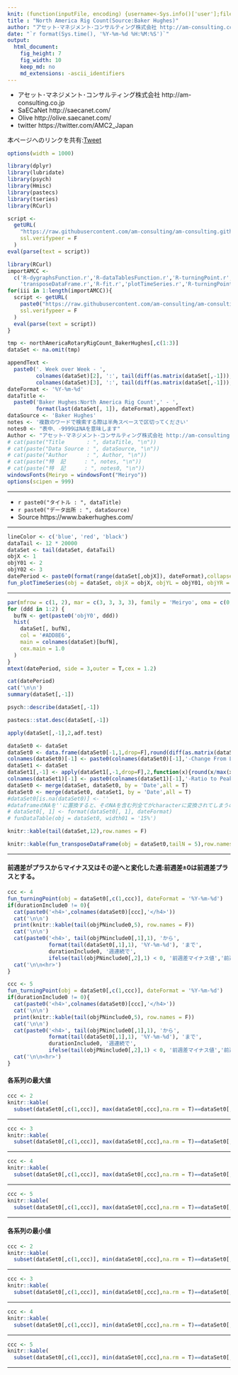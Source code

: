 ```yaml
---
knit: (function(inputFile, encoding) {username<-Sys.info()['user'];fileName<-'defaultPath.csv';pathToFile <-paste0('C:/Users/', username,'/Desktop/pathToCSV/');setwd(pathToFile);buf0<-read.csv(fileName,header = F,skip = 0,stringsAsFactor = F,check.names = F,fileEncoding = 'utf-8');timeStamp<-format(Sys.time(),'%Y%m%d%H%M%S');rmarkdown::render(inputFile, encoding = encoding, output_file = paste0('C:/Users/',username,buf0[2,1],'charts/','am-consulting.co.jp-NorthAmericaRigCount.html')) })
title : "North America Rig Count(Source:Baker Hughes)"
author: "アセット･マネジメント･コンサルティング株式会社 http://am-consulting.co.jp"
date: "`r format(Sys.time(), '%Y-%m-%d %H:%M:%S')`"
output: 
  html_document:
    fig_height: 7
    fig_width: 10
    keep_md: no
    md_extensions: -ascii_identifiers 
---
```

<link href="http://knowledgevault.saecanet.com/components/rmarkdown-html.css" rel="stylesheet"> 
<script src="http://knowledgevault.saecanet.com/components/JavascriptCode.js"></script>
<style>.main-container {max-width : 1000px;}</style>

- アセット･マネジメント･コンサルティング株式会社 http://am-consulting.co.jp
- SaECaNet http://saecanet.com/
- Olive http://olive.saecanet.com/
- twitter https://twitter.com/AMC2_Japan

本ページへのリンクを共有:<a href="https://twitter.com/share" class="twitter-share-button" data-via="AMC2_Japan" data-size="large">Tweet</a> <script>!function(d,s,id){var js,fjs=d.getElementsByTagName(s)[0],p=/^http:/.test(d.location)?'http':'https';if(!d.getElementById(id)){js=d.createElement(s);js.id=id;js.src=p+'://platform.twitter.com/widgets.js';fjs.parentNode.insertBefore(js,fjs);}}(document, 'script', 'twitter-wjs');</script>

```r
options(width = 1000)
```

```r
library(dplyr)
library(lubridate)
library(psych)
library(Hmisc)
library(pastecs)
library(tseries)
library(RCurl)
```

```r
script <-
  getURL(
    "https://raw.githubusercontent.com/am-consulting/am-consulting.github.io/master/importNorthAmericaRotaryRigCount.r",
    ssl.verifypeer = F
  )
eval(parse(text = script))
```

```r
library(RCurl)
importAMCC <- 
  c('R-dygraphsFunction.r','R-dataTablesFunction.r','R-turningPoint.r',
    'transposeDataFrame.r','R-fit.r','plotTimeSeries.r','R-turningPoint.r','timeSeriesDataFundamentalStatistics.r')
for(iii in 1:length(importAMCC)){
  script <- getURL(
    paste0("https://raw.githubusercontent.com/am-consulting/am-consulting.github.io/master/", importAMCC[iii]),
    ssl.verifypeer = F
  )
  eval(parse(text = script))
}
```

```r
tmp <- northAmericaRotaryRigCount_BakerHughes[,c(1:3)]
dataSet <- na.omit(tmp)
```

```r
appendText <- 
  paste0('. Week over Week - ',
         colnames(dataSet)[2], ':', tail(diff(as.matrix(dataSet[,-1])),1)[1], ',',
         colnames(dataSet)[3], ':', tail(diff(as.matrix(dataSet[,-1])),1)[2])
dateFormat <- '%Y-%m-%d'
dataTitle <-
  paste0('Baker Hughes:North America Rig Count',' - ',
         format(last(dataSet[, 1]), dateFormat),appendText)
dataSource <- 'Baker Hughes'
notes <- '複数のワードで検索する際は半角スペースで区切ってください'
notes0 <- "表中、-9999はNAを意味します"
Author <- "アセット･マネジメント･コンサルティング株式会社 http://am-consulting.co.jp"
# cat(paste("Title       : ", dataTitle, "\n"))
# cat(paste("Data Source : ", dataSource, "\n"))
# cat(paste("Author      : ", Author, "\n"))
# cat(paste("特  記      : ", notes, "\n"))
# cat(paste("特  記      : ", notes0, "\n"))
windowsFonts(Meiryo = windowsFont("Meiryo"))
options(scipen = 999)
```

***

- `r paste0("タイトル : ", dataTitle)`
- `r paste0("データ出所 : ", dataSource)`
- Source https://www.bakerhughes.com/

***

```r
lineColor <- c('blue', 'red', 'black')
dataTail <- 12 * 20000
dataSet <- tail(dataSet, dataTail)
objX <- 1
objY01 <- 2
objY02 <- 3
datePeriod <- paste0(format(range(dataSet[,objX]), dateFormat),collapse = '~')
fun_plotTimeSeries(obj = dataSet, objX = objX, objYL = objY01, objYR = objY02, dataSource = dataSource)
```

***

```r
par(mfrow = c(1, 2), mar = c(3, 3, 3, 3), family = 'Meiryo', oma = c(0, 0, 3, 0))
for (ddd in 1:2) {
  bufN <- get(paste0('objY0', ddd))
  hist(
    dataSet[, bufN],
    col = '#ADD8E6',
    main = colnames(dataSet)[bufN],
    cex.main = 1.0
  )
}
mtext(datePeriod, side = 3,outer = T,cex = 1.2)
```

```r
cat(datePeriod)
cat('\n\n')
summary(dataSet[,-1])
```

```r
psych::describe(dataSet[,-1])
```

```r
pastecs::stat.desc(dataSet[,-1]) 
```

```r
apply(dataSet[,-1],2,adf.test)
```

```r
dataSet0 <- dataSet
dataSet0 <- data.frame(dataSet0[-1,1,drop=F],round(diff(as.matrix(dataSet0[,-1,drop=F])),10),check.names = F)
colnames(dataSet0)[-1] <- paste0(colnames(dataSet0)[-1],'-Change From Last Data')
dataSet1 <- dataSet
dataSet1[,-1] <- apply(dataSet1[,-1,drop=F],2,function(x){round(x/max(x)*100,0)})
colnames(dataSet1)[-1] <- paste0(colnames(dataSet1)[-1],'-Ratio to Peak(%)')
dataSet0 <- merge(dataSet, dataSet0, by = 'Date',all = T)
dataSet0 <- merge(dataSet0, dataSet1, by = 'Date',all = T)
#dataSet0[is.na(dataSet0)] <- ''
#dataframeのNAを''に置換すると、そのNAを含む列全てがcharacterに変換されてしまうので注意
# dataSet0[, 1] <- format(dataSet0[, 1], dateFormat)
# funDataTable(obj = dataSet0, width01 = '15%')
```

```r
knitr::kable(tail(dataSet,12),row.names = F)
```

```r
knitr::kable(fun_transposeDataFrame(obj = dataSet0,tailN = 5),row.names = F)
```

***
#### 前週差がプラスからマイナス又はその逆へと変化した週:前週差±0は前週差プラスとする。

```r
ccc <- 4
fun_turningPoint(obj = dataSet0[,c(1,ccc)], dateFormat = '%Y-%m-%d')
if(durationInclude0 != 0){
  cat(paste0('<h4>',colnames(dataSet0)[ccc],'</h4>'))
  cat('\n\n')
  print(knitr::kable(tail(objPNinclude0,5), row.names = F))
  cat('\n\n')
  cat(paste0('<h4>', tail(objPNinclude0[,1],1), 'から',
             format(tail(dataSet0[,1],1), '%Y-%m-%d'), 'まで',
             durationInclude0, '週連続で',
             ifelse(tail(objPNinclude0[,2],1) < 0, '前週差マイナス値','前週差プラス値'), '</h4>'))
  cat('\n\n<hr>')
}
```

```r
ccc <- 5
fun_turningPoint(obj = dataSet0[,c(1,ccc)], dateFormat = '%Y-%m-%d')
if(durationInclude0 != 0){
  cat(paste0('<h4>',colnames(dataSet0)[ccc],'</h4>'))
  cat('\n\n')
  print(knitr::kable(tail(objPNinclude0,5), row.names = F))
  cat('\n\n')
  cat(paste0('<h4>', tail(objPNinclude0[,1],1), 'から',
             format(tail(dataSet0[,1],1), '%Y-%m-%d'), 'まで',
             durationInclude0, '週連続で',
             ifelse(tail(objPNinclude0[,2],1) < 0, '前週差マイナス値','前週差プラス値'), '</h4>'))
  cat('\n\n<hr>')
}
```

#### 各系列の最大値

```r
ccc <- 2
knitr::kable(
  subset(dataSet0[,c(1,ccc)], max(dataSet0[,ccc],na.rm = T)==dataSet0[,ccc]),row.names = F)
```

***

```r
ccc <- 3
knitr::kable(
  subset(dataSet0[,c(1,ccc)], max(dataSet0[,ccc],na.rm = T)==dataSet0[,ccc]),row.names = F)
```

***

```r
ccc <- 4
knitr::kable(
  subset(dataSet0[,c(1,ccc)], max(dataSet0[,ccc],na.rm = T)==dataSet0[,ccc]),row.names = F)
```

***

```r
ccc <- 5
knitr::kable(
  subset(dataSet0[,c(1,ccc)], max(dataSet0[,ccc],na.rm = T)==dataSet0[,ccc]),row.names = F)
```

***
#### 各系列の最小値

```r
ccc <- 2
knitr::kable(
  subset(dataSet0[,c(1,ccc)], min(dataSet0[,ccc],na.rm = T)==dataSet0[,ccc]),row.names = F)
```

***

```r
ccc <- 3
knitr::kable(
  subset(dataSet0[,c(1,ccc)], min(dataSet0[,ccc],na.rm = T)==dataSet0[,ccc]),row.names = F)
```

***

```r
ccc <- 4
knitr::kable(
  subset(dataSet0[,c(1,ccc)], min(dataSet0[,ccc],na.rm = T)==dataSet0[,ccc]),row.names = F)
```

***

```r
ccc <- 5
knitr::kable(
  subset(dataSet0[,c(1,ccc)], min(dataSet0[,ccc],na.rm = T)==dataSet0[,ccc]),row.names = F)
```

***

<script>MakeNegative();</script>
<script>
  (function(i,s,o,g,r,a,m){i['GoogleAnalyticsObject']=r;i[r]=i[r]||function(){
  (i[r].q=i[r].q||[]).push(arguments)},i[r].l=1*new Date();a=s.createElement(o),
  m=s.getElementsByTagName(o)[0];a.async=1;a.src=g;m.parentNode.insertBefore(a,m)
  })(window,document,'script','https://www.google-analytics.com/analytics.js','ga');

  ga('create', 'UA-3077339-5', 'auto');
  ga('send', 'pageview');

</script>
